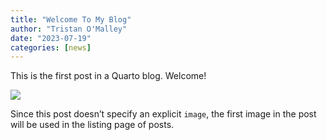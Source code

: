 ```yaml
---
title: "Welcome To My Blog"
author: "Tristan O'Malley"
date: "2023-07-19"
categories: [news]
---
```


This is the first post in a Quarto blog. Welcome!

![](thumbnail.jpg)

Since this post doesn't specify an explicit `image`, the first image in the post will be used in the listing page of posts.
